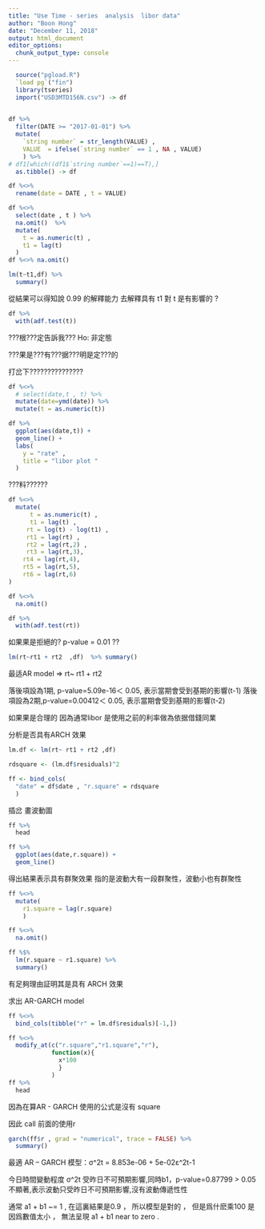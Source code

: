 ---
title: "Use Time - series  analysis  libor data"
author: "Boon Hong"
date: "December 11, 2018"
output: html_document
editor_options: 
  chunk_output_type: console
---

```{r setup}

  source("pgload.R")
  `load pg`("fin")
  library(tseries)
  import("USD3MTD156N.csv") -> df 
  
```

```{r}

df %>%
  filter(DATE >= "2017-01-01") %>% 
  mutate(
    `string number` = str_length(VALUE) ,
    VALUE  = ifelse(`string number` == 1 , NA , VALUE)
    ) %>% 
# df1[which((df1$`string number`==1)==T),]
  as.tibble() -> df

df %<>%
  rename(date = DATE , t = VALUE) 

```

```{r}

df %<>%
  select(date , t ) %>% 
  na.omit()  %>%  
  mutate(
    t = as.numeric(t) , 
    t1 = lag(t)
  ) 
df %<>% na.omit()

```

```{r}

lm(t~t1,df) %>% 
  summary()

```

從結果可以得知說 0.99 的解釋能力 去解釋具有 t1 對 t 是有影響的 ?

```{r}
df %>% 
  with(adf.test(t))

```

???根???定告訴我???
 Ho: 非定態
 
???果是???有???据???明是定???的

打岔下???????????????
```{r}

df %<>% 
  # select(date,t , t) %>%   
  mutate(date=ymd(date)) %>% 
  mutate(t = as.numeric(t)) 

df %>% 
  ggplot(aes(date,t)) +
  geom_line() + 
  labs(
    y = "rate" , 
    title = "libor plot "
  )
```

???料??????

```{r}

df %<>% 
  mutate(
      t = as.numeric(t) ,
      t1 = lag(t) ,
     rt = log(t) - log(t1) ,
     rt1 = lag(rt) ,
     rt2 = lag(rt,2) ,
     rt3 = lag(rt,3),
    rt4 = lag(rt,4),
    rt5 = lag(rt,5),
    rt6 = lag(rt,6)
)

df %<>%
  na.omit()

```

```{r}

df %>% 
  with(adf.test(rt))

```

如果果是拒絕的? p-value = 0.01 ??

```{r}

lm(rt~rt1 + rt2  ,df)  %>% summary() 

```

最适AR model => rt~ rt1 + rt2
  
落後項設為1期, p-value=5.09e-16＜ 0.05, 表示當期會受到基期的影響(t-1)
落後項設為2期,p-value=0.00412＜ 0.05, 表示當期會受到基期的影響(t-2)

如果果是合理的 因為通常libor 是使用之前的利率做為依据借錢同業

分析是否具有ARCH 效果

```{r}

lm.df <- lm(rt~ rt1 + rt2 ,df) 

rdsquare <- (lm.df$residuals)^2

ff <- bind_cols( 
  "date" = df$date , "r.square" = rdsquare
  ) 


```

插岔 畫波動圖

```{r}
ff %>% 
  head

ff %>% 
  ggplot(aes(date,r.square)) + 
  geom_line()

```

得出結果表示具有群聚效果 
指的是波動大有一段群聚性，波動小也有群聚性

```{r}

ff %<>% 
  mutate(
    r1.square = lag(r.square)
    ) 

ff %<>% 
  na.omit()

ff %$%
  lm(r.square ~ r1.square) %>% 
  summary()

```

有足夠理由証明其是具有 ARCH 效果

求出 AR-GARCH model

```{r}

ff %<>% 
  bind_cols(tibble("r" = lm.df$residuals)[-1,])

ff %<>% 
  modify_at(c("r.square","r1.square","r"),
            function(x){
              x*100
              }
            )
ff %>% 
  head
```

因為在算AR - GARCH 使用的公式是沒有 square 

因此 call 前面的使用r 

```{r}

garch(ff$r , grad = "numerical", trace = FALSE) %>% 
  summary()

```

最適 AR – GARCH 模型：σ^2t = 8.853e-06 + 5e-02ε^2t-1

今日時間變動程度 σ^2t 受昨日不可預期影響,同時b1，p-value=0.87799 > 0.05不顯著,表示波動只受昨日不可預期影響,沒有波動傳遞性性 

通常 a1 + b1 ~= 1 , 在這裏結果是0.9 ， 所以模型是對的 ， 但是爲什麽乘100 是因爲數值太小 ， 無法呈現 a1 + b1 near to zero .

